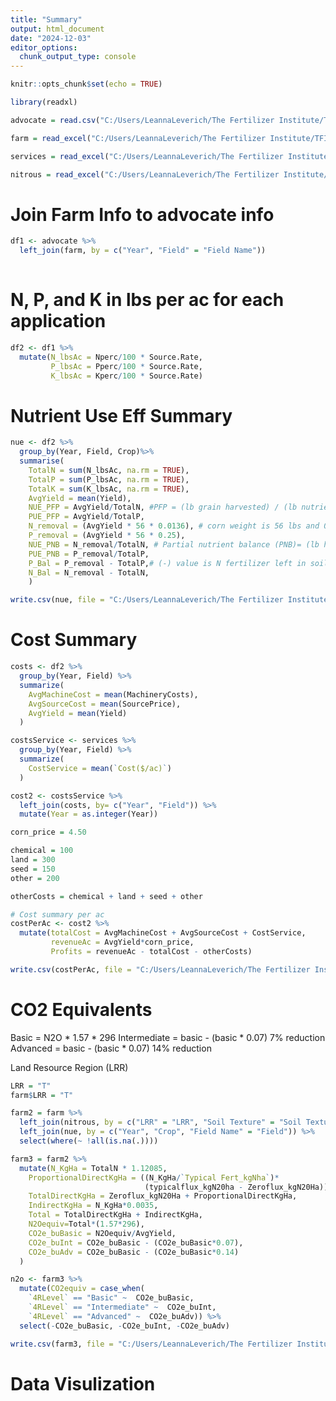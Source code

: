 ```yaml
---
title: "Summary"
output: html_document
date: "2024-12-03"
editor_options: 
  chunk_output_type: console
---
```


```r
knitr::opts_chunk$set(echo = TRUE)
```


```r
library(readxl)

advocate = read.csv("C:/Users/LeannaLeverich/The Fertilizer Institute/TFI - Programs/Research/4R/4R Calculator/Leanna's Calculator/DE Inputs_Costs.csv")

farm = read_excel("C:/Users/LeannaLeverich/The Fertilizer Institute/TFI - Programs/Research/4R/4R Calculator/Leanna's Calculator/DE FarmInfo.xlsx", sheet = 1)

services = read_excel("C:/Users/LeannaLeverich/The Fertilizer Institute/TFI - Programs/Research/4R/4R Calculator/Leanna's Calculator/DE FarmInfo.xlsx", sheet = 2)

nitrous = read_excel("C:/Users/LeannaLeverich/The Fertilizer Institute/TFI - Programs/Research/4R/4R Calculator/Leanna's Calculator/N2O Emission Factors.xlsx", sheet = 2)
```


# Join Farm Info to advocate info
```r
df1 <- advocate %>%
  left_join(farm, by = c("Year", "Field" = "Field Name"))
  
```

# N, P, and K in lbs per ac for each application

```r
df2 <- df1 %>%
  mutate(N_lbsAc = Nperc/100 * Source.Rate, 
         P_lbsAc = Pperc/100 * Source.Rate, 
         K_lbsAc = Kperc/100 * Source.Rate)
```

# Nutrient Use Eff Summary 

```r
nue <- df2 %>%
  group_by(Year, Field, Crop)%>% 
  summarise(
    TotalN = sum(N_lbsAc, na.rm = TRUE), 
    TotalP = sum(P_lbsAc, na.rm = TRUE),
    TotalK = sum(K_lbsAc, na.rm = TRUE), 
    AvgYield = mean(Yield), 
    NUE_PFP = AvgYield/TotalN, #PFP = (lb grain harvested) / (lb nutrient applied)
    PUE_PFP = AvgYield/TotalP, 
    N_removal = (AvgYield * 56 * 0.0136), # corn weight is 56 lbs and 0.0136 is the N concentration (1.36%) of grain
    P_removal = (AvgYield * 56 * 0.25), 
    NUE_PNB = N_removal/TotalN, # Partial nutrient balance (PNB)= (lb harvest removal) / (lb applied nutrient)
    PUE_PNB = P_removal/TotalP, 
    P_Bal = P_removal - TotalP,# (-) value is N fertilizer left in soil 
    N_Bal = N_removal - TotalN, 
    ) 

write.csv(nue, file = "C:/Users/LeannaLeverich/The Fertilizer Institute/TFI - Programs/Research/4R/4R Calculator/Leanna's Calculator/NUE Summary.csv", row.names = FALSE)
```

# Cost Summary 
```r

costs <- df2 %>%
  group_by(Year, Field) %>%
  summarize(
    AvgMachineCost = mean(MachineryCosts), 
    AvgSourceCost = mean(SourcePrice), 
    AvgYield = mean(Yield)
  )

costsService <- services %>%
  group_by(Year, Field) %>%
  summarize(
    CostService = mean(`Cost($/ac)`)
  )

cost2 <- costsService %>%
  left_join(costs, by= c("Year", "Field")) %>%
  mutate(Year = as.integer(Year))

corn_price = 4.50

chemical = 100
land = 300
seed = 150 
other = 200 

otherCosts = chemical + land + seed + other

# Cost summary per ac 
costPerAc <- cost2 %>%
  mutate(totalCost = AvgMachineCost + AvgSourceCost + CostService, 
         revenueAc = AvgYield*corn_price,
         Profits = revenueAc - totalCost - otherCosts)

write.csv(costPerAc, file = "C:/Users/LeannaLeverich/The Fertilizer Institute/TFI - Programs/Research/4R/4R Calculator/Leanna's Calculator/Cost Summary.csv", row.names = FALSE)
```

# CO2 Equivalents 

Basic = N2O * 1.57 * 296
Intermediate = basic - (basic * 0.07) 7% reduction
Advanced = basic - (basic * 0.07) 14% reduction 

Land Resource Region (LRR)

```r
LRR = "T" 
farm$LRR = "T"

farm2 = farm %>%
  left_join(nitrous, by = c("LRR" = "LRR", "Soil Texture" = "Soil Texture", "Crop" = "Crop")) %>%
  left_join(nue, by = c("Year", "Crop", "Field Name" = "Field")) %>%
  select(where(~ !all(is.na(.)))) 

farm3 = farm2 %>%
  mutate(N_KgHa = TotalN * 1.12085, 
    ProportionalDirectKgHa = ((N_KgHa/`Typical Fert_kgNha`)*
                              (typicalflux_kgN20ha - Zeroflux_kgN20Ha)), 
    TotalDirectKgHa = Zeroflux_kgN20Ha + ProportionalDirectKgHa, 
    IndirectKgHa = N_KgHa*0.0035, 
    Total = TotalDirectKgHa + IndirectKgHa, 
    N2Oequiv=Total*(1.57*296), 
    CO2e_buBasic = N2Oequiv/AvgYield,
    CO2e_buInt = CO2e_buBasic - (CO2e_buBasic*0.07),
    CO2e_buAdv = CO2e_buBasic - (CO2e_buBasic*0.14)
  )

n2o <- farm3 %>%
  mutate(CO2equiv = case_when(
    `4RLevel` == "Basic" ~  CO2e_buBasic, 
    `4RLevel` == "Intermediate" ~  CO2e_buInt, 
    `4RLevel` == "Advanced" ~  CO2e_buAdv)) %>%
  select(-CO2e_buBasic, -CO2e_buInt, -CO2e_buAdv)

write.csv(farm3, file = "C:/Users/LeannaLeverich/The Fertilizer Institute/TFI - Programs/Research/4R/4R Calculator/Leanna's Calculator/N2O Summary.csv", row.names = FALSE)

```

# Data Visulization 



